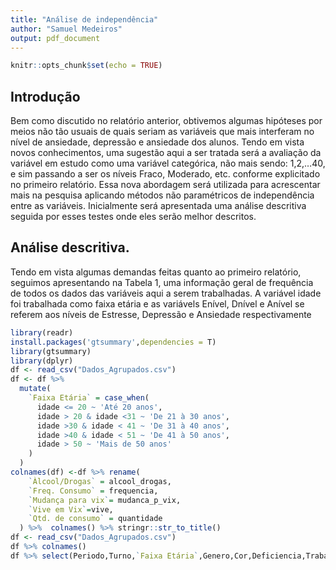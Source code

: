 ```yaml
---
title: "Análise de independência"
author: "Samuel Medeiros"
output: pdf_document
---
```


```r
knitr::opts_chunk$set(echo = TRUE)
```

## Introdução

Bem como discutido no relatório anterior, obtivemos algumas hipóteses por meios não tão usuais de quais seriam as variáveis que mais interferam no nível de ansiedade, depressão e ansiedade dos alunos. 
Tendo em vista novos conhecimentos, uma sugestão aqui a ser tratada será a avaliação da variável em estudo como uma variável categórica, não mais sendo: 1,2,...40, e sim passando a ser os níveis Fraco, Moderado, etc. conforme explicitado no primeiro relatório. Essa nova abordagem será utilizada para acrescentar mais na pesquisa aplicando métodos não paramétricos de independência entre as variáveis. 
Inicialmente será apresentada uma análise descritiva seguida por esses testes onde eles serão melhor descritos.

## Análise descritiva.

Tendo em vista algumas demandas feitas quanto ao primeiro relatório, seguimos apresentando na Tabela 1, uma informação geral de frequência de todos os dados das variáveis aqui a serem trabalhadas. A variável idade foi trabalhada como faixa etária e as variávels Enível, Dnível e Anível se referem aos níveis de Estresse, Depressão e Ansiedade respectivamente

```r
library(readr)
install.packages('gtsummary',dependencies = T)
library(gtsummary)
library(dplyr)
df <- read_csv("Dados_Agrupados.csv")
df <- df %>% 
  mutate(
    `Faixa Etária` = case_when(
      idade <= 20 ~ 'Até 20 anos',
      idade > 20 & idade <31 ~ 'De 21 à 30 anos',
      idade >30 & idade < 41 ~ 'De 31 à 40 anos',
      idade >40 & idade < 51 ~ 'De 41 à 50 anos',
      idade > 50 ~ 'Mais de 50 anos'
    ) 
  )
colnames(df) <-df %>% rename(
    `Àlcool/Drogas` = alcool_drogas,
    `Freq. Consumo` = frequencia,
    `Mudança para vix`= mudanca_p_vix,
    `Vive em Vix`=vive,
    `Qtd. de consumo` = quantidade
  ) %>%  colnames() %>% stringr::str_to_title()
df <- read_csv("Dados_Agrupados.csv")
df %>% colnames()
df %>% select(Periodo,Turno,`Faixa Etária`,Genero,Cor,Deficiencia,Trabalho,`Mudança Para Vix`,`Vive Em Vix`,`Àlcool/Drogas`,`Freq. Consumo`,`Qtd. De Consumo`,Dnivel,Enivel,Anivel) %>% 
```

